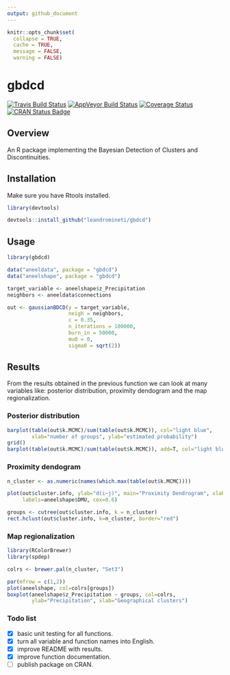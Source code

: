 ```yaml
---
output: github_document
---
```


```r
knitr::opts_chunk$set(
  collapse = TRUE,
  cache = TRUE,
  message = FALSE, 
  warning = FALSE)
```

# gbdcd

[![Travis Build Status](https://travis-ci.org/leandromineti/gbdcd.svg?branch=master)](https://travis-ci.org/leandromineti/gbdcd)
[![AppVeyor Build Status](https://ci.appveyor.com/api/projects/status/7cv1gidywu5sxila?svg=true)](https://ci.appveyor.com/project/leandromineti/gbdcd)
[![Coverage Status](https://codecov.io/gh/leandromineti/gbdcd/branch/master/graph/badge.svg)](https://codecov.io/gh/leandromineti/gbdcd)
[![CRAN Status Badge](http://www.r-pkg.org/badges/version/gbdcd)](https://cran.r-project.org/package=gbdcd)

## Overview

An R package implementing the Bayesian Detection of Clusters and Discontinuities.

## Installation

Make sure you have Rtools installed.

```r
library(devtools)

devtools::install_github("leandromineti/gbdcd")
```

## Usage

```r
library(gbdcd)

data("aneeldata", package = "gbdcd")
data("aneelshape", package = "gbdcd")

target_variable <- aneelshape$z_Precipitation
neighbors <- aneeldata$connections

out <- gaussianBDCD(y = target_variable, 
                    neigh = neighbors, 
                    c = 0.35, 
                    n_iterations = 100000, 
                    burn_in = 50000, 
                    mu0 = 0, 
                    sigma0 = sqrt(2))
```

## Results

From the results obtained in the previous function we can look at many variables
like: posterior distribution, proximity dendogram and the map regionalization.

### Posterior distribution

```r
barplot(table(out$k.MCMC)/sum(table(out$k.MCMC)), col="light blue",
        xlab="number of groups", ylab="estimated probability")
grid()
barplot(table(out$k.MCMC)/sum(table(out$k.MCMC)), add=T, col="light blue")
```

### Proximity dendogram

```r
n_cluster <- as.numeric(names(which.max(table(out$k.MCMC))))

plot(out$cluster.info, ylab="d(i~j)", main="Proximity Dendrogram", xlab="", 
     labels=aneelshape$DMU, cex=0.6)

groups <- cutree(out$cluster.info, k = n_cluster)
rect.hclust(out$cluster.info, k=n_cluster, border="red")
```

### Map regionalization

```r
library(RColorBrewer)
library(spdep)

colrs <- brewer.pal(n_cluster, "Set3")

par(mfrow = c(1,2))
plot(aneelshape, col=colrs[groups])
boxplot(aneelshape$z_Precipitation ~ groups, col=colrs,
        ylab="Precipitation", xlab="Geographical clusters")
```

### Todo list

- [x] basic unit testing for all functions.
- [x] turn all variable and function names into English.
- [x] improve README with results.
- [x] improve function documentation.
- [ ] publish package on CRAN.